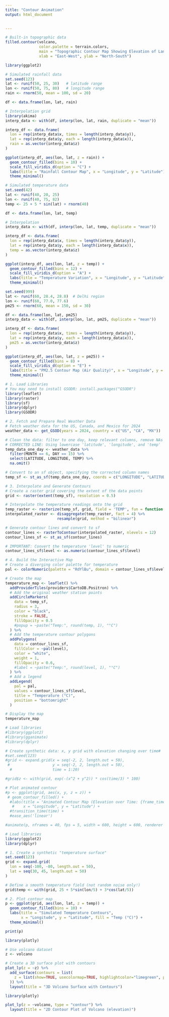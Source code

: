 ---
title: "Contour Animation"
output: html_document
  

---

```{r}
# Built-in topographic data
filled.contour(volcano,
               color.palette = terrain.colors,
               main = "Topographic Contour Map Showing Elevation of Land",
               xlab = "East-West", ylab = "North-South")

```


```{r}

library(ggplot2)

# Simulated rainfall data
set.seed(123)
lat <- runif(50, 25, 30)   # latitude range
lon <- runif(50, 75, 80)   # longitude range
rain <- rnorm(50, mean = 100, sd = 20)

df <- data.frame(lon, lat, rain)

# Interpolation grid
library(akima)
interp_data <- with(df, interp(lon, lat, rain, duplicate = "mean"))

interp_df <- data.frame(
  lon = rep(interp_data$x, times = length(interp_data$y)),
  lat = rep(interp_data$y, each = length(interp_data$x)),
  rain = as.vector(interp_data$z)
)

ggplot(interp_df, aes(lon, lat, z = rain)) +
  geom_contour_filled(bins = 10) +
  scale_fill_viridis_d(option = "C") +
  labs(title = "Rainfall Contour Map", x = "Longitude", y = "Latitude") +
  theme_minimal()

```





```{r}
# Simulated temperature data
set.seed(42)
lat <- runif(40, 20, 25)
lon <- runif(40, 75, 82)
temp <- 25 + 5 * sin(lat) + rnorm(40)

df <- data.frame(lon, lat, temp)

# Interpolation
interp_data <- with(df, interp(lon, lat, temp, duplicate = "mean"))

interp_df <- data.frame(
  lon = rep(interp_data$x, times = length(interp_data$y)),
  lat = rep(interp_data$y, each = length(interp_data$x)),
  temp = as.vector(interp_data$z)
)

ggplot(interp_df, aes(lon, lat, z = temp)) +
  geom_contour_filled(bins = 12) +
  scale_fill_viridis_d(option = "A") +
  labs(title = "Temperature Variation", x = "Longitude", y = "Latitude") +
  theme_minimal()

```


```{r}
set.seed(999)
lat <- runif(60, 28.4, 28.8)  # Delhi region
lon <- runif(60, 77.0, 77.6)
pm25 <- rnorm(60, mean = 150, sd = 30)

df <- data.frame(lon, lat, pm25)
interp_data <- with(df, interp(lon, lat, pm25, duplicate = "mean"))

interp_df <- data.frame(
  lon = rep(interp_data$x, times = length(interp_data$y)),
  lat = rep(interp_data$y, each = length(interp_data$x)),
  pm25 = as.vector(interp_data$z)
)

ggplot(interp_df, aes(lon, lat, z = pm25)) +
  geom_contour_filled(bins = 8) +
  scale_fill_viridis_d(option = "E") +
  labs(title = "PM2.5 Contour Map (Air Quality)", x = "Longitude", y = "Latitude") +
  theme_minimal()
```





```{r}
# 1. Load Libraries
# You may need to install GSODR: install.packages("GSODR")
library(leaflet)
library(raster)
library(sf)
library(dplyr)
library(GSODR)

# 2. Fetch and Prepare Real Weather Data
# Fetch weather data for the US, Canada, and Mexico for 2024
weather_data <- get_GSOD(years = 2024, country = c("US", "CA", "MX"))

# Clean the data: filter to one day, keep relevant columns, remove NAs
# CORRECTED LINE: Using lowercase 'latitude', 'longitude', and 'temp'
temp_data_one_day <- weather_data %>%
  filter(MONTH == 6, DAY == 15) %>%
  select(LATITUDE, LONGITUDE, TEMP) %>%
  na.omit()

# Convert to an sf object, specifying the corrected column names
temp_sf <- st_as_sf(temp_data_one_day, coords = c("LONGITUDE", "LATITUDE"), crs = 4326)

# 3. Interpolate and Generate Contours
# Create a raster grid covering the extent of the data points
grid <- raster(extent(temp_sf), resolution = 0.5)

# Interpolate the temperature readings onto the grid
temp_raster <- rasterize(temp_sf, grid, field = 'TEMP', fun = function(x, ...) mean(x, na.rm = TRUE))
interpolated_raster <- disaggregate(temp_raster, fact = 4) %>%
                       resample(grid, method = "bilinear")

# Generate contour lines and convert to sf
contour_lines <- rasterToContour(interpolated_raster, nlevels = 12)
contour_lines_sf <- st_as_sf(contour_lines)

# IMPORTANT: Convert the temperature 'level' to numeric
contour_lines_sf$level <- as.numeric(contour_lines_sf$level)

# 4. Build the Interactive Map
# Create a diverging color palette for temperature
pal <- colorNumeric(palette = "RdYlBu", domain = contour_lines_sf$level, reverse = TRUE)

# Create the map
temperature_map <- leaflet() %>%
  addProviderTiles(providers$CartoDB.Positron) %>%
  # Add the original weather station points
  addCircleMarkers(
    data = temp_sf,
    radius = 3,
    color = "black",
    stroke = FALSE,
    fillOpacity = 0.5
    #popup = ~paste("Temp:", round(temp, 1), "°C")
  ) %>%
  # Add the temperature contour polygons
  addPolygons(
    data = contour_lines_sf,
    fillColor = ~pal(level),
    color = "white",
    weight = 1,
    fillOpacity = 0.6,
    #label = ~paste("Temp:", round(level, 1), "°C")
  ) %>%
  # Add a legend
  addLegend(
    pal = pal,
    values = contour_lines_sf$level,
    title = "Temperature (°C)",
    position = "bottomright"
  )

# Display the map
temperature_map
```


```{r}
# Load libraries
#library(ggplot2)
#library(gganimate)
#library(dplyr)

# Create synthetic data: x, y grid with elevation changing over time#
#set.seed(123)
#grid <- expand.grid(x = seq(-2, 2, length.out = 50),
 #                   y = seq(-2, 2, length.out = 50),
  #                  time = 1:20)

#grid$z <- with(grid, exp(-(x^2 + y^2)) * cos(time/3) * 100)

# Plot animated contour
#p <- ggplot(grid, aes(x, y, z = z)) +
 # geom_contour_filled() +
  #labs(title = "Animated Contour Map (Elevation over Time: {frame_time})",
   #    x = "Longitude", y = "Latitude") +
  #transition_time(time) +
  #ease_aes('linear')

#animate(p, nframes = 40, fps = 5, width = 600, height = 600, renderer = #gifski_renderer())

```



```{r}
# Load libraries
library(ggplot2)
library(dplyr)

# 1. Create a synthetic "temperature surface"
set.seed(123)
grid <- expand.grid(
  lon = seq(-100, -80, length.out = 50),
  lat = seq(30, 45, length.out = 50)
)

# Define a smooth temperature field (not random noise only!)
grid$temp <- with(grid, 25 + 5*sin(lon/5) + 3*cos(lat/5))

# 2. Plot contour map
p <- ggplot(grid, aes(lon, lat, z = temp)) +
  geom_contour_filled(bins = 10) +
  labs(title = "Simulated Temperature Contours",
       x = "Longitude", y = "Latitude", fill = "Temp (°C)") +
  theme_minimal()

print(p)

```


```{r}
library(plotly)

# Use volcano dataset
z <- volcano

# Create a 3D surface plot with contours
plot_ly(z = ~z) %>%
  add_surface(contours = list(
    z = list(show=TRUE, usecolormap=TRUE, highlightcolor="limegreen", project=list(z=TRUE))
  )) %>%
  layout(title = "3D Volcano Surface with Contours")
```
```{r}
library(plotly)

plot_ly(z = ~volcano, type = "contour") %>%
  layout(title = "2D Contour Plot of Volcano (elevation)")
```

